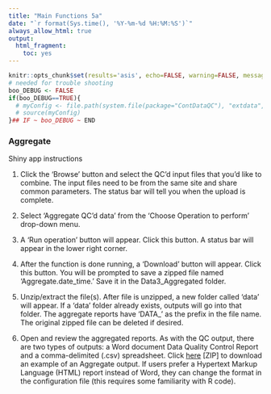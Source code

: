 ```yaml
---
title: "Main Functions 5a"
date: "`r format(Sys.time(), '%Y-%m-%d %H:%M:%S')`"
always_allow_html: true
output:
  html_fragment:
    toc: yes
---
```


```r
knitr::opts_chunk$set(results='asis', echo=FALSE, warning=FALSE, message = FALSE)
# needed for trouble shooting
boo_DEBUG <- FALSE
if(boo_DEBUG==TRUE){
  # myConfig <- file.path(system.file(package="ContDataQC"), "extdata", "config.ORIG.R")
  # source(myConfig)
}## IF ~ boo_DEBUG ~ END
```

### Aggregate

Shiny app instructions

1.	Click the ‘Browse’ button and select the QC’d input files that you’d like to combine. The input files need to be from the same site and share common parameters. The status bar will tell you when the upload is complete.

2.	Select ‘Aggregate QC’d data’ from the ‘Choose Operation to perform’ drop-down menu.
3.	A ‘Run operation’ button will appear. Click this button. A status bar will appear in the lower right corner.

4.	After the function is done running, a ‘Download’ button will appear. Click this button. You will be prompted to save a zipped file named ‘Aggregate.date_time.’ Save it in the Data3_Aggregated folder.

5.	 Unzip/extract the file(s). After file is unzipped, a new folder called ‘data’ will appear. If a ‘data’ folder already exists, outputs will go into that folder. The aggregate reports have ‘DATA_’ as the prefix in the file name. The original zipped file can be deleted if desired.

6.	Open and review the aggregated reports. As with the QC output, there are two types of outputs: a Word document Data Quality Control Report and a comma-delimited (.csv) spreadsheet. Click [here](Example_Aggregate.zip) [ZIP] to download an example of an Aggregate output.  If users prefer a Hypertext Markup Language (HTML) report instead of Word, they can change the format in the configuration file (this requires some familiarity with R code).
